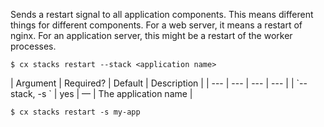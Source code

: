 Sends a restart signal to all application components. This means different things for different components. For a web server, it means a restart of nginx. For an application server, this might be a restart of the worker processes. 

<Tabs >
<Tab label="Usage">

```shell
$ cx stacks restart --stack <application name>
```
</Tab>
    
<Tab label="arguments">
| Argument | Required? | Default | Description |
|  ---  |  ---  |  ---  |  ---  |
| `--stack, -s <application name>` | yes | — | The application name |
</Tab>
<Tab label="examples">

```shell
$ cx stacks restart -s my-app
```

</Tab>
</Tabs>